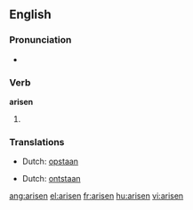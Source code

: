 ==English==

===Pronunciation===
*{{IPA|/ə'rɪzən/}}
*:{{rhymes|ɪzən}}

===Verb===
'''arisen'''

# {{past participle of|[[arise]]}}

===Translations===
{{rfc-level|Translations at L3+ (AutoFormat would have corrected level of Translations)}}
{{trans-top|gotten up}}
*Dutch: [[opstaan]]
{{trans-mid}}
{{trans-bottom}}

{{trans-top|started to exist}}
*Dutch: [[ontstaan]]
{{trans-mid}}
{{trans-bottom}}

[[ang:arisen]]
[[el:arisen]]
[[fr:arisen]]
[[hu:arisen]]
[[vi:arisen]]